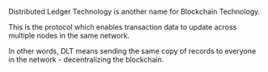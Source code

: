 Distributed Ledger Technology is another name for Blockchain Technology.

This is the protocol which enables transaction data to update across multiple nodes in the same network.

In other words, DLT means sending the same copy of records to everyone in the network - decentralizing the blockchain.
